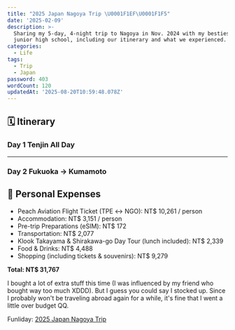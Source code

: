 ```yaml
---
title: "2025 Japan Nagoya Trip \U0001F1EF\U0001F1F5"
date: '2025-02-09'
description: >-
  Sharing my 5-day, 4-night trip to Nagoya in Nov. 2024 with my besties from
  junior high school, including our itinerary and what we experienced.
categories:
  - Life
tags:
  - Trip
  - Japan
password: 403
wordCount: 120
updatedAt: '2025-08-20T10:59:48.078Z'
---
```


## 🗓 Itinerary

### Day 1 Tenjin All Day

---

### Day 2 Fukuoka → Kumamoto

## 💸 Personal Expenses

- Peach Aviation Flight Ticket (TPE ↔ NGO): NT$ 10,261 / person
- Accommodation: NT$ 3,151 / person
- Pre-trip Preparations (eSIM): NT$ 172
- Transportation: NT$ 2,077
- Klook Takayama & Shirakawa-go Day Tour (lunch included): NT$ 2,339
- Food & Drinks: NT$ 4,488
- Shopping (including tickets & souvenirs): NT$ 9,279

**Total: NT$ 31,767**

I bought a lot of extra stuff this time (I was influenced by my friend who bought way too much XDDD). But I guess you could say I stocked up. Since I probably won't be traveling abroad again for a while, it's fine that I went a little over budget QQ.

Funliday: [2025 Japan Nagoya Trip](https://www.funliday.com/kir4che/trips/66f85e44fe61811c13fb0bd9)
